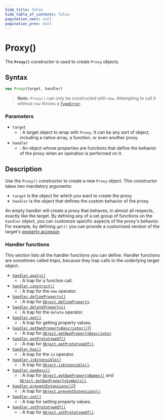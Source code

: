 ```yaml
---
hide_title: false
hide_table_of_contents: false
pagination_next: null
pagination_prev: null
---
```

# Proxy()

The **`Proxy()`** constructor is used to create `Proxy` objects.

## Syntax

```js
new Proxy(target, handler)
```

> **Note:** `Proxy()` can only be constructed with `new`. Attempting to call it without `new` throws a [`TypeError`](../../globals/TypeError/TypeError.md).

### Parameters

- `target`
  - : A target object to wrap with `Proxy`. It can be any sort of object,
    including a native array, a function, or even another proxy.
- `handler`
  - : An object whose properties are functions that define the behavior of the proxy when
    an operation is performed on it.

## Description

Use the `Proxy()` constructor to create a new `Proxy` object.
This constructor takes two mandatory arguments:

- `target` is the object for which you want to create the proxy
- `handler` is the object that defines the custom behavior of the proxy.

An empty handler will create a proxy that behaves, in almost all respects, exactly like
the target. By defining any of a set group of functions on the `handler`
object, you can customize specific aspects of the proxy's behavior. For example, by
defining `get()` you can provide a customized version of the target's
[property accessor](https://developer.mozilla.org/docs/Web/JavaScript/Reference/Operators/Property_Accessors).

### Handler functions

This section lists all the handler functions you can define. Handler functions are
sometimes called _traps_, because they trap calls to the underlying target
object.

- [`handler.apply()`](../../globals/Proxy/proxy/apply.md)
  - : A trap for a function call.
- [`handler.construct()`](../../globals/Proxy/proxy/construct.md)
  - : A trap for the `new` operator.
- [`handler.defineProperty()`](../../globals/Proxy/proxy/defineProperty.md)
  - : A trap for [`Object.defineProperty`](../../globals/Object/defineProperty.md).
- [`handler.deleteProperty()`](../../globals/Proxy/proxy/deleteProperty.md)
  - : A trap for the `delete` operator.
- [`handler.get()`](../../globals/Proxy/proxy/get.md)
  - : A trap for getting property values.
- [`handler.getOwnPropertyDescriptor()`)}](../../globals/Proxy/proxy/getOwnPropertyDescriptor.md)
  - : A trap for [`Object.getOwnPropertyDescriptor`](../../globals/Object/getOwnPropertyDescriptor.md).
- [`handler.getPrototypeOf()`](../../globals/Proxy/proxy/getPrototypeOf.md)
  - : A trap for [`Object.getPrototypeOf()`](../../globals/Object/getPrototypeOf.md).
- [`handler.has()`](../../globals/Proxy/proxy/has.md)
  - : A trap for the `in` operator.
- [`handler.isExtensible()`](../../globals/Proxy/proxy/isExtensible.md)
  - : A trap for [`Object.isExtensible()`](../../globals/Object/isExtensible.md).
- [`handler.ownKeys()`](../../globals/Proxy/proxy/ownKeys.md)
  - : A trap for [`Object.getOwnPropertyNames()`](../../globals/Object/getOwnPropertyNames.md) and
    [`Object.getOwnPropertySymbols()`](../../globals/Object/getOwnPropertySymbols.md).
- [`handler.preventExtensions()`)}](../../globals/Proxy/proxy/preventExtensions.md)
  - : A trap for [`Object.preventExtensions()`](../../globals/Object/preventExtensions.md).
- [`handler.set()`](../../globals/Proxy/proxy/set.md)
  - : A trap for setting property values.
- [`handler.setPrototypeOf()`](../../globals/Proxy/proxy/setPrototypeOf.md)
  - : A trap for [`Object.setPrototypeOf()`](../../globals/Object/setPrototypeOf.md).
